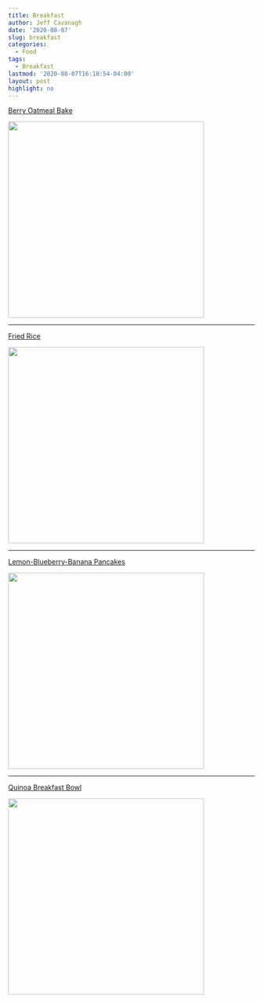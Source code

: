 ```yaml
---
title: Breakfast
author: Jeff Cavanagh
date: '2020-08-07'
slug: breakfast
categories: 
  - Food
tags: 
  - Breakfast
lastmod: '2020-08-07T16:10:54-04:00'
layout: post
highlight: no
---
```



[Berry Oatmeal Bake](/recipes/2020-08-07-breakfast_files/Berry Oatmeal Bake.pdf){target="blank"}

![](/recipes/2020-08-07-breakfast_files/berryoatmealbake.png){width=400px}

***

[Fried Rice](/recipes/2020-08-07-breakfast_files/Fried Rice.pdf){target="blank"}

![](/recipes/2020-08-07-breakfast_files/AF1QipMOzZkBB4wVz7K-BMowo_G867VvHlSNEJq82_q_=w1536-h2048.jpg){width=400px}

***

[Lemon-Blueberry-Banana Pancakes](/recipes/2020-08-07-breakfast_files/Pancakes, Lemon-Blueberry-Banana.pdf){target="blank"}

![](/recipes/2020-08-07-breakfast_files/AF1QipM_CTlhqn6kk43amYOT9qgsdh-VNVmmuZWkfLAt=w1536-h2048.jpg){width=400px}

***

[Quinoa Breakfast Bowl](/recipes/2020-08-07-breakfast_files/Quinoa Breakfast Bowl.pdf){target="blank"}

![](/recipes/2020-08-07-breakfast_files/AF1QipMDgYFWTpbkSgvhYsIaSGO1MZOd4G77Op7EPCVM=w1536-h2048.jpg){width=400px}

